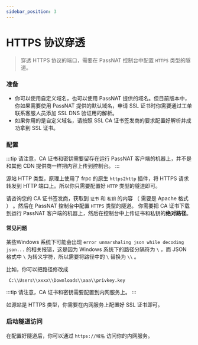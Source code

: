 ```yaml
---
sidebar_position: 3
---
```



# HTTPS 协议穿透

> 穿透 HTTPS 协议的端口，需要在 PassNAT 控制台中配置 `HTTPS` 类型的隧道。

### 准备

- 你可以使用自定义域名，也可以使用 PassNAT 提供的域名。但目前版本中，你如果需要使用 PassNAT 提供的默认域名，申请 SSL 证书时你需要通过工单联系客服人员添加 SSL DNS 验证用的解析。
- 如果你用的是自定义域名，请按照 SSL CA 证书签发商的要求配置好解析并成功拿到 SSL 证书。

### 配置

<Tabs queryString="current">
  <TabItem value="http" label="源站 HTTP" default>
  :::tip
  请注意，CA 证书和密钥需要留存在运行 PassNAT 客户端的机器上，并不是和其他 CDN 提供商一样把内容上传到控制台。
  :::

源站 HTTP 类型，原理上使用了 frpc 的原生 `https2http` 插件，将 HTTPS 请求转发到 HTTP 端口上。所以你只需要配置好 `HTTP` 类型的隧道即可。

请咨询您的 CA 证书签发商，获取到 `证书` 和 `私钥` 的内容 （ 需要是 Apache 格式 ） 。然后在 PassNAT 控制台中配置 `HTTPS` 类型的隧道。
你需要把 CA 证书下载到运行 PassNAT 客户端的机器上，然后在控制台中上传证书和私钥的**绝对路径**。

#### 常见问题

某些Windows 系统下可能会出现 `error unmarshaling json while decoding json...` 的相关报错，这是因为 Windows 系统下的路径分隔符为 `\` ，而 JSON 格式中 `\` 为转义字符，所以需要将路径中的 `\` 替换为 `\\` 。

比如，你可以把路径修改成

```text
 C:\\Users\\xxxx\\Downloads\\aaa\\privkey.key
```

  </TabItem>

  <TabItem value="https" label="源站 HTTPS">

:::tip
请注意，CA 证书和密钥需要配置到内网服务上。
:::

如源站是 HTTPS 类型，你需要在内网服务上配置好 SSL 证书即可。

  </TabItem>
</Tabs>

### 启动隧道访问

在配置好隧道后，你可以通过 `https://域名` 访问你的内网服务。
